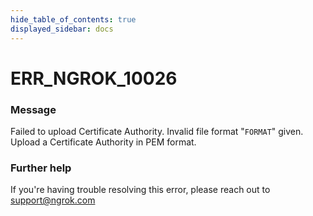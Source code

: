 ```yaml
---
hide_table_of_contents: true
displayed_sidebar: docs
---
```



# ERR_NGROK_10026

### Message

Failed to upload Certificate Authority. Invalid file format "`FORMAT`" given. Upload a Certificate Authority in PEM format.

<ErrorDetails error="err_ngrok_10026" />

### Further help

If you're having trouble resolving this error, please reach out to [support@ngrok.com](mailto:support@ngrok.com?subject=Help%20with%20ERR_NGROK_10026)


